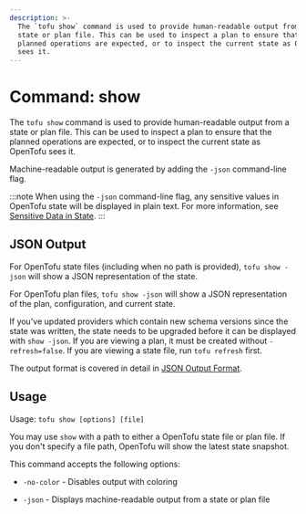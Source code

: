 ```yaml
---
description: >-
  The `tofu show` command is used to provide human-readable output from a
  state or plan file. This can be used to inspect a plan to ensure that the
  planned operations are expected, or to inspect the current state as OpenTofu
  sees it.
---
```


# Command: show

The `tofu show` command is used to provide human-readable output
from a state or plan file. This can be used to inspect a plan to ensure
that the planned operations are expected, or to inspect the current state
as OpenTofu sees it.

Machine-readable output is generated by adding the `-json` command-line
flag.

:::note
When using the `-json` command-line flag, any sensitive values in
OpenTofu state will be displayed in plain text. For more information, see
[Sensitive Data in State](../../language/state/sensitive-data).
:::

## JSON Output

For OpenTofu state files (including when no path is provided),
`tofu show -json` will show a JSON representation of the state.

For OpenTofu plan files, `tofu show -json` will show a JSON representation
of the plan, configuration, and current state.

If you've updated providers which contain new schema versions since the state
was written, the state needs to be upgraded before it can be displayed with
`show -json`. If you are viewing a plan, it must be created without
`-refresh=false`. If you are viewing a state file, run `tofu refresh`
first.

The output format is covered in detail in [JSON Output Format](/docs/internals/json-format).

## Usage

Usage: `tofu show [options] [file]`

You may use `show` with a path to either a OpenTofu state file or plan
file. If you don't specify a file path, OpenTofu will show the latest state
snapshot.

This command accepts the following options:

* `-no-color` - Disables output with coloring

* `-json` - Displays machine-readable output from a state or plan file
